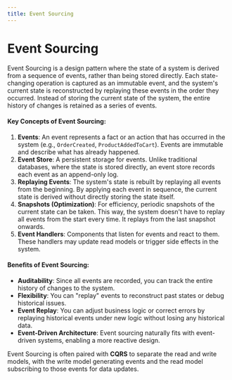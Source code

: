 ```yaml
---
title: Event Sourcing
---
```


# Event Sourcing

Event Sourcing is a design pattern where the state of a system is derived from a sequence of events, rather than being stored directly. Each state-changing operation is captured as an immutable event, and the system's current state is reconstructed by replaying these events in the order they occurred. Instead of storing the current state of the system, the entire history of changes is retained as a series of events.

#### Key Concepts of Event Sourcing:
1. **Events**: An event represents a fact or an action that has occurred in the system (e.g., `OrderCreated`, `ProductAddedToCart`). Events are immutable and describe what has already happened.
2. **Event Store**: A persistent storage for events. Unlike traditional databases, where the state is stored directly, an event store records each event as an append-only log.
3. **Replaying Events**: The system's state is rebuilt by replaying all events from the beginning. By applying each event in sequence, the current state is derived without directly storing the state itself.
4. **Snapshots (Optimization)**: For efficiency, periodic snapshots of the current state can be taken. This way, the system doesn't have to replay all events from the start every time. It replays from the last snapshot onwards.
5. **Event Handlers**: Components that listen for events and react to them. These handlers may update read models or trigger side effects in the system.

#### Benefits of Event Sourcing:
- **Auditability**: Since all events are recorded, you can track the entire history of changes to the system.
- **Flexibility**: You can "replay" events to reconstruct past states or debug historical issues.
- **Event Replay**: You can adjust business logic or correct errors by replaying historical events under new logic without losing any historical data.
- **Event-Driven Architecture**: Event sourcing naturally fits with event-driven systems, enabling a more reactive design.

Event Sourcing is often paired with **CQRS** to separate the read and write models, with the write model generating events and the read model subscribing to those events for data updates.
